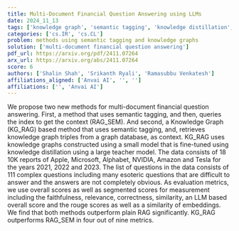 ```yaml
---
title: Multi-Document Financial Question Answering using LLMs
date: 2024_11_13
tags: ['knowledge graph', 'semantic tagging', 'knowledge distillation', 'LLM based scoring', 'multi-document financial question answering', 'RAG methods', 'evaluation metrics']
categories: ['cs.IR', 'cs.CL']
problem: methods using semantic tagging and knowledge graphs
solution: ['multi-document financial question answering']
pdf_url: https://arxiv.org/pdf/2411.07264
arx_url: https://arxiv.org/abs/2411.07264
score: 6
authors: ['Shalin Shah', 'Srikanth Ryali', 'Ramasubbu Venkatesh']
affiliations_aligned: ['Anvai AI', '', '']
affiliations: ['', 'Anvai AI']
---
```



We propose two new methods for multi-document financial question answering. First, a method that uses semantic tagging, and then, queries the index to get the context (RAG_SEM). And second, a Knowledge Graph (KG_RAG) based method that uses semantic tagging, and, retrieves knowledge graph triples from a graph database, as context. KG_RAG uses knowledge graphs constructed using a small model that is fine-tuned using knowledge distillation using a large teacher model. The data consists of 18 10K reports of Apple, Microsoft, Alphabet, NVIDIA, Amazon and Tesla for the years 2021, 2022 and 2023. The list of questions in the data consists of 111 complex questions including many esoteric questions that are difficult to answer and the answers are not completely obvious. As evaluation metrics, we use overall scores as well as segmented scores for measurement including the faithfulness, relevance, correctness, similarity, an LLM based overall score and the rouge scores as well as a similarity of embeddings. We find that both methods outperform plain RAG significantly. KG_RAG outperforms RAG_SEM in four out of nine metrics.